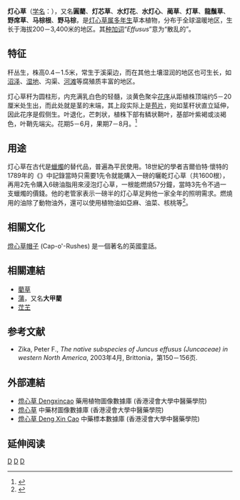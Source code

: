 {{noteTA|G1=Unit}}
{{Speciesbox 
| taxon = Juncus effusus
| authority = [[卡爾·林奈|L.]], 1753
| image = Juncus effuses.jpg
| image_caption = 溪流边的灯心草
}}

'''灯心草'''（[[学名|学名]]：''{{lang|la|Juncus effusus}}''），又名'''圓藺'''、'''灯芯草'''、'''水灯花'''、'''水灯心'''、'''蔺草'''、'''灯草'''、'''龍鬚草'''、'''野席草'''、'''马棕根'''、'''野马棕'''，是[[灯心草属|灯心草属]][[多年生|多年生]]草本植物，分布于全球温暖地区，生长于海拔200－3,400米的地区。其[[种加词|种加词]]“''Effusus''”意为“散乱的”。

== 特征 ==
秆丛生，株高0.4－1.5米，常生于溪渠边，而在其他土壤湿润的地区也可生长，如[[沼泽|沼泽]]、[[湿地|湿地]]、沟渠、[[河滩|河滩]]等腐殖质丰富的地区。

灯心草秆为圆柱形，内充满乳白色的轻髓，淡黄色聚伞[[花序|花序]]从距植株顶端约5－20厘米处生出，而此处就是茎的末端，其上段实际上是[[苞片|苞片]]，宛如茎秆状直立延伸，因此花序是假侧生。叶退化，芒刺状，植株下部有鳞状鞘叶，基部叶紫褐或淡褐色，叶鞘先端尖。花期5－6月，果期7－8月。<ref>{{cite web |url=http://www.plant.ac.cn/latin/Juncaceae/Juncus-effusus-Linn.htm |title=存档副本 |accessdate=2009-05-28 |deadurl=yes |archiveurl=https://web.archive.org/web/20080208044221/http://www.plant.ac.cn/latin/Juncaceae/Juncus-effusus-Linn.htm |archivedate=2008-02-08 }}</ref>

== 用途 ==
灯心草在古代是[[蠟燭|蠟燭]]的替代品，普遍為平民使用。18世紀的學者吉爾伯特·懷特的1789年的《{{link-en|塞爾伯恩博物志|The Natural History and Antiquities of Selborne}}》中記錄當時只需要1先令就能購入一磅的曬乾灯心草（共1600根），再用2先令購入6磅油脂用來浸泡灯心草，一根能燃燒57分鐘，當時3先令不過一支蠟燭的價錢。他的老管家表示一磅半的灯心草足夠他一家全年的照明需求。燃燒用的油除了動物油外，還可以使用植物油如亞麻、油菜、核桃等<ref>{{cite book |last1=White |first1=Gilbert |title=The natural history and antiquities of Selborne, in the county of Southampton : with engravings, and an appendix |date=1789 |publisher=Benjamin White |location=英國 |url=https://www.biodiversitylibrary.org/page/47945015 |accessdate=2021-05-28 |language=en |archive-date=2021-04-29 |archive-url=https://web.archive.org/web/20210429212718/https://www.biodiversitylibrary.org/page/47945015 |dead-url=no }}</ref>。

== 相關文化 ==
[[燈心草帽子|燈心草帽子]] (Cap-o'-Rushes) 是一個著名的英國童話。

== 相關連結 ==
*[[藺草|藺草]]
*[[蒲|蒲]]，又名'''大甲藺'''
*[[茳芏|茳芏]]

== 参考文献 ==
{{Reflist}}
* {{en}}Zika, Peter F., ''The native subspecies of Juncus effusus (Juncaceae) in western North America'', 2003年4月, Brittonia，第150－156页.

==外部連結==
* [http://libproject.hkbu.edu.hk/was40/detail?lang=ch&channelid=1288&searchword=herb_id=D01384 燈心草 Dengxincao] {{Wayback|url=http://libproject.hkbu.edu.hk/was40/detail?lang=ch&channelid=1288&searchword=herb_id=D01384 |date=20190611083433 }} 藥用植物圖像數據庫 (香港浸會大學中醫藥學院) {{zh}}{{en}}
*[https://sys01.lib.hkbu.edu.hk/cmed/mmid/detail.php?pid=B00268 燈心草] 中藥材圖像數據庫  (香港浸會大學中醫藥學院) {{zh}}{{en}} 
* [http://libproject.hkbu.edu.hk/was40/detail?channelid=44273&searchword=herb_id=D00650 燈心草 Deng Xin Cao] {{Wayback|url=http://libproject.hkbu.edu.hk/was40/detail?channelid=44273&searchword=herb_id=D00650 |date=20160304091522 }} 中藥標本數據庫 (香港浸會大學中醫藥學院) {{zh-hant}}{{en}}

== 延伸阅读 ==
{{Wikisource further reading}}

{{Authority control}}
{{Commons|Juncus effusus}}
{{Taxonbar|from=Q161677}}

[[Category:灯心草属|D]]
[[Category:卡尔·林奈命名的生物分类|D]]
[[Category:1753年描述的植物|D]]
